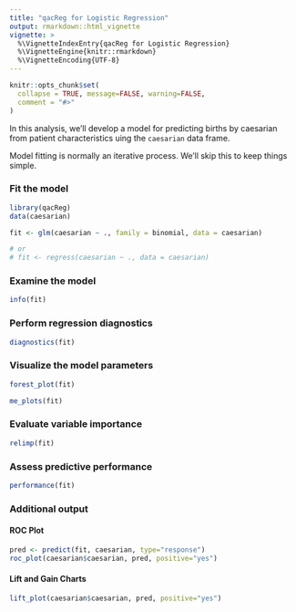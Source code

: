 ```yaml
---
title: "qacReg for Logistic Regression"
output: rmarkdown::html_vignette
vignette: >
  %\VignetteIndexEntry{qacReg for Logistic Regression}
  %\VignetteEngine{knitr::rmarkdown}
  %\VignetteEncoding{UTF-8}
---
```


```r
knitr::opts_chunk$set(
  collapse = TRUE, message=FALSE, warning=FALSE,
  comment = "#>"
)
```

In this analysis, we'll develop a model for predicting births by caesarian from patient characteristics uing the `caesarian` data frame.

Model fitting is normally an iterative process. We'll skip this to keep things simple.

### Fit the model

```r
library(qacReg)
data(caesarian)

fit <- glm(caesarian ~ ., family = binomial, data = caesarian)

# or
# fit <- regress(caesarian ~ ., data = caesarian)
```

### Examine the model

```r
info(fit)
```


### Perform regression diagnostics

```r
diagnostics(fit)
```


### Visualize the model parameters

```r
forest_plot(fit)
```

```r
me_plots(fit)
```


### Evaluate variable importance

```r
relimp(fit)
```


### Assess  predictive performance

```r
performance(fit)
```

### Additional output

#### ROC Plot

```r
pred <- predict(fit, caesarian, type="response")
roc_plot(caesarian$caesarian, pred, positive="yes")

```

#### Lift and Gain Charts

```r
lift_plot(caesarian$caesarian, pred, positive="yes")
```

